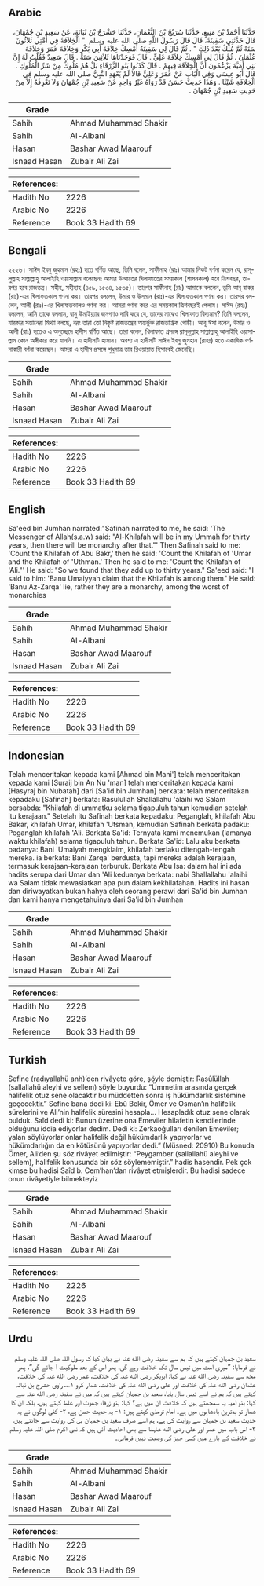 ## Arabic


<div dir="rtl" lang="ar" style={{fontSize:'larger',backgroundColor:'#f8f9fa',padding:20}}>
حَدَّثَنَا أَحْمَدُ بْنُ مَنِيعٍ، حَدَّثَنَا سُرَيْجُ بْنُ النُّعْمَانِ، حَدَّثَنَا حَشْرَجُ بْنُ نُبَاتَةَ، عَنْ سَعِيدِ بْنِ جُمْهَانَ، قَالَ حَدَّثَنِي سَفِينَةُ، قَالَ قَالَ رَسُولُ اللَّهِ صلى الله عليه وسلم ‏ "‏ الْخِلاَفَةُ فِي أُمَّتِي ثَلاَثُونَ سَنَةً ثُمَّ مُلْكٌ بَعْدَ ذَلِكَ ‏"‏ ‏.‏ ثُمَّ قَالَ لِي سَفِينَةُ أَمْسِكْ خِلاَفَةَ أَبِي بَكْرٍ وَخِلاَفَةَ عُمَرَ وَخِلاَفَةَ عُثْمَانَ ‏.‏ ثُمَّ قَالَ لِي أَمْسِكْ خِلاَفَةَ عَلِيٍّ ‏.‏ قَالَ فَوَجَدْنَاهَا ثَلاَثِينَ سَنَةً ‏.‏ قَالَ سَعِيدٌ فَقُلْتُ لَهُ إِنَّ بَنِي أُمَيَّةَ يَزْعُمُونَ أَنَّ الْخِلاَفَةَ فِيهِمْ ‏.‏ قَالَ كَذَبُوا بَنُو الزَّرْقَاءِ بَلْ هُمْ مُلُوكٌ مِنْ شَرِّ الْمُلُوكِ ‏.‏ قَالَ أَبُو عِيسَى وَفِي الْبَابِ عَنْ عُمَرَ وَعَلِيٍّ قَالاَ لَمْ يَعْهَدِ النَّبِيُّ صلى الله عليه وسلم فِي الْخِلاَفَةِ شَيْئًا ‏.‏ وَهَذَا حَدِيثٌ حَسَنٌ قَدْ رَوَاهُ غَيْرُ وَاحِدٍ عَنْ سَعِيدِ بْنِ جُمْهَانَ وَلاَ نَعْرِفُهُ إِلاَّ مِنْ حَدِيثِ سَعِيدِ بْنِ جُمْهَانَ ‏.‏
</div>
<div style={{backgroundColor:'#f8f9fa',padding:20, marginBottom: 10}}><table> <thead> <tr> <th>Grade</th> <th></th> </tr> </thead> <tbody> <tr><td>Sahih</td><td>Ahmad Muhammad Shakir</td></tr><tr><td>Sahih</td><td>Al-Albani</td></tr><tr><td>Hasan</td><td>Bashar Awad Maarouf</td></tr><tr><td>Isnaad Hasan</td><td>Zubair Ali Zai</td></tr></tbody></table><table> <thead> <tr> <th>References:</th> <th></th> </tr> </thead> <tbody><tr><td>Hadith No</td><td>2226</td></tr><tr><td>Arabic No</td><td>2226</td></tr><tr><td>Reference</td><td>Book 33 Hadith 69</td></tr></tbody></table></div>

## Bengali


<div dir="ltr" lang="bn" style={{fontSize:'larger',backgroundColor:'#f8f9fa',padding:20}}>
২২২৬। সাঈদ ইবনু জুহমান (রহঃ) হতে বর্ণিত আছে, তিনি বলেন, সাফীনাহ (রাঃ) আমার নিকট বর্ণনা করেন যে, রাসূলুল্লাহ সাল্লাল্লাহু আলাইহি ওয়াসাল্লাম বলেছেনঃ আমার উম্মাতের খিলাফাতের সময়কাল (শাসনকাল) হবে ত্ৰিশবছর, তারপর হবে রাজতন্ত্র। সহীহ, সহীহাহ (৪৫৯, ১৫৩৪, ১৫৩৫)। তারপর সাফীনাহ (রাঃ) আমাকে বললেন, তুমি আবূ বাকর (রাঃ)-এর খিলাফতকাল গণনা কর। তারপর বললেন, উমার ও উসমান (রাঃ)-এর খিলাফতকাল গণনা কর। তারপর বললেন, আলী (রাঃ)-এর খিলাফতকালও গণনা কর। আমরা গণনা করে এর সময়কাল ত্ৰিশবছরই পেলাম। সাঈদ (রহঃ) বললেন, আমি তাকে বললাম, বানু উমাইয়্যার জনগণও দাবি করে যে, তাদের মাঝেও খিলাফাত বিদ্যমান? তিনি বললেন, যারকার সন্তানেরা মিথ্যা বলছে, বরং তারা তো নিকৃষ্ট রাজতন্ত্রের অন্তর্ভুক্ত রাজতান্ত্রিক গোষ্ঠী। আবূ ঈসা বলেন, উমার ও আলী (রাঃ) হতেও এ অনুচ্ছেদে হাদীস বর্ণিত আছে। তারা বলেন, খিলাফাত প্রসঙ্গে রাসূলুল্লাহ সাল্লাল্লাহু আলাইহি ওয়াসাল্লাম কোন অঙ্গীকার করে যাননি। এ হাদীসটি হাসান। অবশ্য এ হাদীসটি সাঈদ ইবনু জুমহান (রাহঃ) হতে একাধিক বর্ণনাকারী বর্ণনা করেছেন। আমরা এ হাদীস প্রসঙ্গে শুধুমাত্র তার রিওয়ায়াত হিসাবেই জেনেছি।
</div>
<div style={{backgroundColor:'#f8f9fa',padding:20, marginBottom: 10}}><table> <thead> <tr> <th>Grade</th> <th></th> </tr> </thead> <tbody> <tr><td>Sahih</td><td>Ahmad Muhammad Shakir</td></tr><tr><td>Sahih</td><td>Al-Albani</td></tr><tr><td>Hasan</td><td>Bashar Awad Maarouf</td></tr><tr><td>Isnaad Hasan</td><td>Zubair Ali Zai</td></tr></tbody></table><table> <thead> <tr> <th>References:</th> <th></th> </tr> </thead> <tbody><tr><td>Hadith No</td><td>2226</td></tr><tr><td>Arabic No</td><td>2226</td></tr><tr><td>Reference</td><td>Book 33 Hadith 69</td></tr></tbody></table></div>

## English


<div dir="ltr" lang="en" style={{fontSize:'larger',backgroundColor:'#f8f9fa',padding:20}}>
Sa'eed bin Jumhan narrated:"Safinah narrated to me, he said: 'The Messenger of Allah(s.a.w) said: "Al-Khilafah will be in my Ummah for thirty years, then there will be monarchy after that."' Then Safinah said to me: 'Count the Khilafah of Abu Bakr,' then he said: 'Count the Khilafah of 'Umar and the Khilafah of 'Uthman.' Then he said to me: 'Count the Khilafah of 'Ali."' He said: "So we found that they add up to thirty years." Sa'eed said: "I said to him: 'Banu Umaiyyah claim that the Khilafah is among them.' He said: 'Banu Az-Zarqa' lie, rather they are a monarchy, among the worst of monarchies
</div>
<div style={{backgroundColor:'#f8f9fa',padding:20, marginBottom: 10}}><table> <thead> <tr> <th>Grade</th> <th></th> </tr> </thead> <tbody> <tr><td>Sahih</td><td>Ahmad Muhammad Shakir</td></tr><tr><td>Sahih</td><td>Al-Albani</td></tr><tr><td>Hasan</td><td>Bashar Awad Maarouf</td></tr><tr><td>Isnaad Hasan</td><td>Zubair Ali Zai</td></tr></tbody></table><table> <thead> <tr> <th>References:</th> <th></th> </tr> </thead> <tbody><tr><td>Hadith No</td><td>2226</td></tr><tr><td>Arabic No</td><td>2226</td></tr><tr><td>Reference</td><td>Book 33 Hadith 69</td></tr></tbody></table></div>

## Indonesian


<div dir="ltr" lang="id" style={{fontSize:'larger',backgroundColor:'#f8f9fa',padding:20}}>
Telah menceritakan kepada kami [Ahmad bin Mani'] telah menceritakan kepada kami [Suraij bin An Nu 'man] telah menceritakan kepada kami [Hasyraj bin Nubatah] dari [Sa'id bin Jumhan] berkata: telah menceritakan kepadaku [Safinah] berkata: Rasulullah Shallallahu 'alaihi wa Salam bersabda: "Khilafah di ummatku selama tigapuluh tahun kemudian setelah itu kerajaan." Setelah itu Safinah berkata kepadaku: Peganglah, khilafah Abu Bakar, khilafah Umar, khilafah 'Utsman, kemudian Safinah berkata padaku: Peganglah khilafah 'Ali. Berkata Sa'id: Ternyata kami menemukan (lamanya waktu khilafah) selama tigapuluh tahun. Berkata Sa'id: Lalu aku berkata padanya: Bani 'Umaiyah mengklaim, khilafah berlaku ditengah-tengah mereka. ia berkata: Bani Zarqa' berdusta, tapi mereka adalah kerajaan, termasuk kerajaan-kerajaan terburuk. Berkata Abu Isa: dalam hal ini ada hadits serupa dari Umar dan 'Ali keduanya berkata: nabi Shallallahu 'alaihi wa Salam tidak mewasiatkan apa pun dalam kekhilafahan. Hadits ini hasan dan diriwayatkan bukan hahya oleh seorang perawi dari Sa'id bin Jumhan dan kami hanya mengetahuinya dari Sa'id bin Jumhan
</div>
<div style={{backgroundColor:'#f8f9fa',padding:20, marginBottom: 10}}><table> <thead> <tr> <th>Grade</th> <th></th> </tr> </thead> <tbody> <tr><td>Sahih</td><td>Ahmad Muhammad Shakir</td></tr><tr><td>Sahih</td><td>Al-Albani</td></tr><tr><td>Hasan</td><td>Bashar Awad Maarouf</td></tr><tr><td>Isnaad Hasan</td><td>Zubair Ali Zai</td></tr></tbody></table><table> <thead> <tr> <th>References:</th> <th></th> </tr> </thead> <tbody><tr><td>Hadith No</td><td>2226</td></tr><tr><td>Arabic No</td><td>2226</td></tr><tr><td>Reference</td><td>Book 33 Hadith 69</td></tr></tbody></table></div>

## Turkish


<div dir="ltr" lang="tr" style={{fontSize:'larger',backgroundColor:'#f8f9fa',padding:20}}>
Sefine (radıyallahü anh)’den rivâyete göre, şöyle demiştir: Rasûlüllah (sallallahü aleyhi ve sellem) şöyle buyurdu: “Ümmetim arasında gerçek halifelik otuz sene olacaktır bu müddetten sonra iş hükümdarlık sistemine geçecektir.” Sefine bana dedi ki: Ebû Bekir, Ömer ve Osman’ın halifelik sürelerini ve Ali’nin halifelik süresini hesapla… Hesapladık otuz sene olarak bulduk. Saîd dedi ki: Bunun üzerine ona Emeviler hilafetin kendilerinde olduğunu iddia ediyorlar dedim. Dedi ki: Zerkaoğulları denilen Emeviler; yalan söylüyorlar onlar halifelik değil hükümdarlık yapıyorlar ve hükümdarlığın da en kötüsünü yapıyorlar dedi.” (Müsned: 20910) Bu konuda Ömer, Ali’den şu söz rivâyet edilmiştir: “Peygamber (sallallahü aleyhi ve sellem), halifelik konusunda bir söz söylememiştir.” hadis hasendir. Pek çok kimse bu hadisi Saîd b. Cem’han’dan rivâyet etmişlerdir. Bu hadisi sadece onun rivâyetiyle bilmekteyiz
</div>
<div style={{backgroundColor:'#f8f9fa',padding:20, marginBottom: 10}}><table> <thead> <tr> <th>Grade</th> <th></th> </tr> </thead> <tbody> <tr><td>Sahih</td><td>Ahmad Muhammad Shakir</td></tr><tr><td>Sahih</td><td>Al-Albani</td></tr><tr><td>Hasan</td><td>Bashar Awad Maarouf</td></tr><tr><td>Isnaad Hasan</td><td>Zubair Ali Zai</td></tr></tbody></table><table> <thead> <tr> <th>References:</th> <th></th> </tr> </thead> <tbody><tr><td>Hadith No</td><td>2226</td></tr><tr><td>Arabic No</td><td>2226</td></tr><tr><td>Reference</td><td>Book 33 Hadith 69</td></tr></tbody></table></div>

## Urdu


<div dir="rtl" lang="ur" style={{fontSize:'larger',backgroundColor:'#f8f9fa',padding:20}}>
سعید بن جمہان کہتے ہیں کہ ہم سے سفینہ رضی الله عنہ نے بیان کیا کہ رسول اللہ صلی اللہ علیہ وسلم نے فرمایا: ”میری امت میں تیس سال تک خلافت رہے گی، پھر اس کے بعد ملوکیت آ جائے گی“، پھر مجھ سے سفینہ رضی الله عنہ نے کہا: ابوبکر رضی الله عنہ کی خلافت، عمر رضی الله عنہ کی خلافت، عثمان رضی الله عنہ کی خلافت اور علی رضی الله عنہ کی خلافت، شمار کرو ۱؎، راوی حشرج بن نباتہ کہتے ہیں کہ ہم نے اسے تیس سال پایا، سعید بن جمہان کہتے ہیں کہ میں نے سفینہ رضی الله عنہ سے کہا: بنو امیہ یہ سمجھتے ہیں کہ خلافت ان میں ہے؟ کہا: بنو زرقاء جھوٹ اور غلط کہتے ہیں، بلکہ ان کا شمار تو بدترین بادشاہوں میں ہے۔ امام ترمذی کہتے ہیں: ۱- یہ حدیث حسن ہے، ۲- کئی لوگوں نے یہ حدیث سعید بن جمہان سے روایت کی ہے، ہم اسے صرف سعید بن جمہان ہی کی روایت سے جانتے ہیں، ۳- اس باب میں عمر اور علی رضی الله عنہما سے بھی احادیث آئی ہیں کہ نبی اکرم صلی اللہ علیہ وسلم نے خلافت کے بارے میں کسی چیز کی وصیت نہیں فرمائی۔
</div>
<div style={{backgroundColor:'#f8f9fa',padding:20, marginBottom: 10}}><table> <thead> <tr> <th>Grade</th> <th></th> </tr> </thead> <tbody> <tr><td>Sahih</td><td>Ahmad Muhammad Shakir</td></tr><tr><td>Sahih</td><td>Al-Albani</td></tr><tr><td>Hasan</td><td>Bashar Awad Maarouf</td></tr><tr><td>Isnaad Hasan</td><td>Zubair Ali Zai</td></tr></tbody></table><table> <thead> <tr> <th>References:</th> <th></th> </tr> </thead> <tbody><tr><td>Hadith No</td><td>2226</td></tr><tr><td>Arabic No</td><td>2226</td></tr><tr><td>Reference</td><td>Book 33 Hadith 69</td></tr></tbody></table></div>